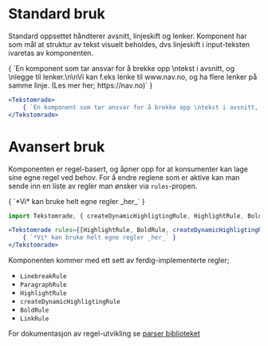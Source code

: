 
# Standard bruk
Standard oppsettet håndterer avsnitt, linjeskift og lenker.
Komponent har som mål at struktur av tekst visuelt beholdes, dvs linjeskift i input-teksten ivaretas av komponenten.

<Example>
    <Tekstomrade>
        { `En komponent som tar ansvar for å brekke opp \ntekst i avsnitt, og \nlegge til lenker.\n\nVi kan f.eks lenke til www.nav.no, og ha flere lenker på samme linje. (Les mer her; https://nav.no)` }
    </Tekstomrade>
</Example>

```jsx
<Tekstomrade>
    { `En komponent som tar ansvar for å brekke opp \ntekst i avsnitt, og \nlegge til lenker.\n\nVi kan f.eks lenke til www.nav.no, og ha flere lenker på samme linje. (Les mer her; https://nav.no)` }
</Tekstomrade>
```

# Avansert bruk
Komponenten er regel-basert, og åpner opp for at konsumenter kan lage sine egne regel ved behov.
For å endre reglene som er aktive kan man sende inn en liste av regler man ønsker via `rules`-propen.

<Example>
    <Tekstomrade rules={[HighlightRule, BoldRule, createDynamicHighligtingRule(['ruk'])]}>
        { `*Vi* kan bruke helt egne regler _her_` }
    </Tekstomrade>
</Example>

```jsx
import Tekstomrade, { createDynamicHighligtingRule, HighlightRule, BoldRule } from 'nav-frontend-tekstomrade';

<Tekstomrade rules={[HighlightRule, BoldRule, createDynamicHighligtingRule(['ruk'])]}>
    { `*Vi* kan bruke helt egne regler _her_` }
</Tekstomrade>
```

Komponenten kommer med ett sett av ferdig-implementerte regler;
- `LinebreakRule`
- `ParagraphRule`
- `HighlightRule`
- `createDynamicHighligtingRule`
- `BoldRule`
- `LinkRule`

For dokumentasjon av regel-utvikling se [parser biblioteket](https://github.com/navikt/textparser)